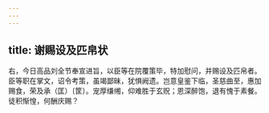 ```yaml
---
---
---
```

title: 谢赐设及匹帛状
---



右，今日高品刘全节奉宣进旨，以臣等在院覆策毕，特加慰问，并赐设及匹帛者。臣等职在掌文，诏令考策，虽竭鄙昧，犹惧阙遗。岂意皇鉴下临，圣慈曲至，惠加赐食，荣及承（匡）〔筐〕。宠厚缣缃，仰难胜于玄贶；恩深醉饱，退有愧于素餐。徒积惭惶，何酬庆赐？